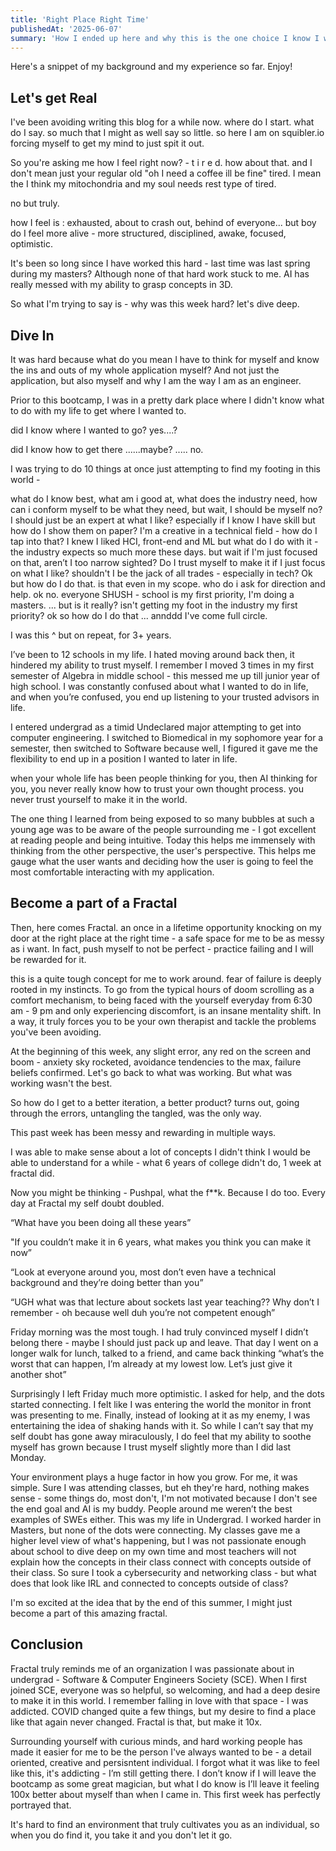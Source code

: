 ```yaml
---
title: 'Right Place Right Time'
publishedAt: '2025-06-07'
summary: 'How I ended up here and why this is the one choice I know I won't regret'
---
```


Here's a snippet of my background and my experience so far. Enjoy!

## Let's get Real 

I've been avoiding writing this blog for a while now. where do I start.  what do I say. so much that I might as well say so little.  so here I am on squibler.io forcing myself to get my mind to just spit it out. 

So you're asking me how I feel right now? - t i r e d. how about that. and I don't mean just your regular old "oh I need a coffee ill be fine" tired. I mean the I think my mitochondria and my soul needs rest type of tired.  

no but truly. 

how I feel is : exhausted, about to crash out, behind of everyone... but boy do I feel more alive - more structured, disciplined, awake, focused, optimistic. 

It's been so long since I have worked this hard - last time was last spring during my masters? Although none of that hard work stuck to me. AI has really messed with my ability to grasp concepts in 3D. 
 
So what I'm trying to say is - why was this week hard? let's dive deep. 


## Dive In

It was hard because what do you mean I have to think for myself and know the ins and outs of my whole application myself? And not just the application, but also myself and why I am the way I am as an engineer. 

Prior to this bootcamp, I was in a pretty dark place where I didn't know what to do with my life to get where I wanted to.

did I know where I wanted to go? yes....?

did I know how to get there ......maybe? ..... no.

I was trying to do 10 things at once just attempting to find my footing in this world - 

what do I know best, what am i good at, what does the industry need, how can i conform myself to be what they need, but wait, I should be myself no?  I should just be an expert at what I like? especially if I know I have skill but how do I show them on paper? I'm a creative in a technical field - how do I tap into that? I knew I liked HCI, front-end and ML but what do I do with it - the industry expects so much more these days. but wait if I'm just focused on that, aren’t I too narrow sighted? Do I trust myself to make it if I just focus on what I like? shouldn't I be the jack of all trades - especially in tech? Ok but how do I do that. is that even in my scope. who do i ask for direction and help. ok no. everyone SHUSH - school is my first priority, I'm doing a masters. ... but is it really? isn't getting my foot in the industry my first priority? ok so how do I do that ... annddd I've come full circle. 

I was this ^ but on repeat, for 3+ years.

I’ve been to 12 schools in my life. I hated moving around back then, it hindered my ability to trust myself. I remember I moved 3 times in my first semester of Algebra in middle school - this messed me up till junior year of high school. I was constantly confused about what I wanted to do in life,  and when you’re confused, you end up listening to your trusted advisors in life. 

I entered undergrad as a timid Undeclared major attempting to get into computer engineering. I switched to Biomedical in my sophomore year for a semester, then switched to Software because well, I figured it gave me the flexibility to end up in a position I wanted to later in life. 

when your whole life has been people thinking for you, then AI thinking for you, you never really know how to trust your own thought process. you never trust yourself to make it in the world. 

The one thing I learned from being exposed to so many bubbles at such a young age was to be aware of the people surrounding me - I got excellent at reading people and being intuitive. Today this helps me immensely with thinking from the other perspective, the user's perspective. This helps me gauge what the user wants and deciding how the user is going to feel the most comfortable interacting with my application. 


## Become a part of a Fractal

Then, here comes Fractal. an once in a lifetime opportunity knocking on my door at the right place at the right time - a safe space for me to be as messy as i want. In fact, push myself to not be perfect - practice failing and I will be rewarded for it. 

this is a quite tough concept for me to work around. fear of failure is deeply rooted in my instincts. To go from the typical hours of doom scrolling as a comfort mechanism, to being faced with the yourself everyday from 6:30 am - 9 pm and only experiencing discomfort, is an insane mentality shift. In a way, it truly forces you to be your own therapist and tackle the problems you've been avoiding.

At the beginning of this week, any slight error, any red on the screen and boom - anxiety sky rocketed, avoidance tendencies to the max, failure beliefs confirmed. Let's go back to what was working. But what was working wasn't the best. 

So how do I get to a better iteration, a better product? turns out, going through the errors, untangling the tangled, was the only way. 

This past week has been messy and rewarding in multiple ways.

I was able to make sense about a lot of concepts I didn't think I would be able to understand for a while - what 6 years of college didn't do, 1 week at fractal did.

Now you might be thinking - Pushpal, what the f**k. Because I do too. Every day at Fractal my self doubt doubled. 

“What have you been doing all these years”

"If you couldn’t make it in 6 years, what makes you think you can make it now”

“Look at everyone around you, most don’t even have a technical background and they’re doing better than you” 

“UGH what was that lecture about sockets last year teaching?? Why don’t I remember - oh because well duh you’re not competent enough” 


Friday morning was the most tough. I had truly convinced myself I didn’t belong there - maybe I should just pack up and leave. That day I went on a longer walk for lunch, talked to a friend, and came back thinking “what’s the worst that can happen, I’m already at my lowest low. Let’s just give it another shot” 

Surprisingly I left Friday much more optimistic. I asked for help, and the dots started connecting. I felt like I was entering the world the monitor in front was presenting to me. Finally, instead of looking at it as my enemy, I was entertaining the idea of shaking hands with it. So while I can’t say that my self doubt has gone away miraculously, I do feel that my ability to soothe myself has grown because I trust myself slightly more than I did last Monday. 

Your environment plays a huge factor in how you grow. For me, it was simple. Sure I was attending classes, but eh they're hard, nothing makes sense - some things do, most don't, I'm not motivated because I don't see the end goal and AI is my buddy. People around me weren’t the best examples of SWEs either. This was my life in Undergrad. I worked harder in Masters, but none of the dots were connecting. My classes gave me a higher level view of what's happening, but I was not passionate enough about school to dive deep on my own time and most teachers will not explain how the concepts in their class connect with concepts outside of their class. So sure I took a cybersecurity and networking class - but what does that look like IRL and connected to concepts outside of class?  

I'm so excited at the idea that by the end of this summer, I might just become a part of this amazing fractal.

## Conclusion

Fractal truly reminds me of an organization I was passionate about in undergrad - Software & Computer Engineers Society (SCE). When I first joined SCE, everyone was so helpful, so welcoming, and had a deep desire to make it in this world. I remember falling in love with that space - I was addicted. COVID changed quite a few things, but my desire to find a place like that again never changed. Fractal is that, but make it 10x. 

Surrounding yourself with curious minds, and hard working people has made it easier for me to be the person I've always wanted to be - a detail oriented, creative and persisntent individual. I forgot what it was like to feel like this, it's addicting - I’m still getting there. I don’t know if I will leave the bootcamp as some great magician, but what I do know is I’ll leave it feeling 100x better about myself than when I came in. This first week has perfectly portrayed that. 

It's hard to find an environment that truly cultivates you as an individual, so when you do find it, you take it and you don't let it go.